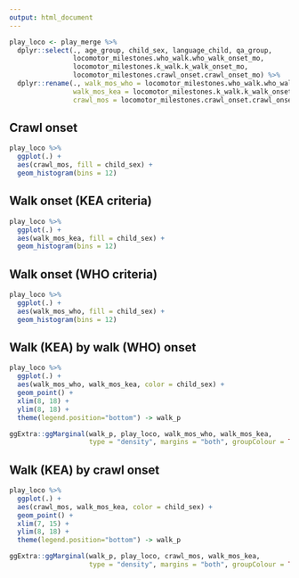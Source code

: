 ```yaml
---
output: html_document
---
```


```r
play_loco <- play_merge %>%
  dplyr::select(., age_group, child_sex, language_child, qa_group, 
                locomotor_milestones.who_walk.who_walk_onset_mo,
                locomotor_milestones.k_walk.k_walk_onset_mo,
                locomotor_milestones.crawl_onset.crawl_onset_mo) %>%
  dplyr::rename(., walk_mos_who = locomotor_milestones.who_walk.who_walk_onset_mo,
                walk_mos_kea = locomotor_milestones.k_walk.k_walk_onset_mo,
                crawl_mos = locomotor_milestones.crawl_onset.crawl_onset_mo)
```

## Crawl onset

```r
play_loco %>%
  ggplot(.) +
  aes(crawl_mos, fill = child_sex) +
  geom_histogram(bins = 12)
```

## Walk onset (KEA criteria)

```r
play_loco %>%
  ggplot(.) +
  aes(walk_mos_kea, fill = child_sex) +
  geom_histogram(bins = 12)
```

## Walk onset (WHO criteria)

```r
play_loco %>%
  ggplot(.) +
  aes(walk_mos_who, fill = child_sex) +
  geom_histogram(bins = 12)
```

## Walk (KEA) by walk (WHO) onset

```r
play_loco %>%
  ggplot(.) +
  aes(walk_mos_who, walk_mos_kea, color = child_sex) +
  geom_point() +
  xlim(8, 18) +
  ylim(8, 18) +
  theme(legend.position="bottom") -> walk_p

ggExtra::ggMarginal(walk_p, play_loco, walk_mos_who, walk_mos_kea, 
                    type = "density", margins = "both", groupColour = TRUE, groupFill = TRUE)
```

## Walk (KEA) by crawl onset

```r
play_loco %>%
  ggplot(.) +
  aes(crawl_mos, walk_mos_kea, color = child_sex) +
  geom_point() +
  xlim(7, 15) +
  ylim(8, 18) +
  theme(legend.position="bottom") -> walk_p

ggExtra::ggMarginal(walk_p, play_loco, crawl_mos, walk_mos_kea, 
                    type = "density", margins = "both", groupColour = TRUE, groupFill = TRUE)
```
